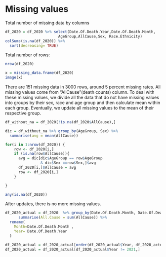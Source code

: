 # Missing values


Total number of missing data by columns
```R

df_2020 = df_2020 %>% select(Date.Of.Death.Year,Date.Of.Death.Month,
                        AgeGroup,AllCause,Sex, Race.Ethnicity)
colSums(is.na(df_2020)) %>% 
  sort(decreasing= TRUE) 
```
Total number of rows:
```R
nrow(df_2020)
```


```R
x = missing_data.frame(df_2020)
image(x)
```

There are 151 missing data in 3000 rows, around 5 percent missing rates. All missing values come from "AllCause"(death counts) column.
To deal with these missing values, we divide all the data that do not have missing values into groups by their sex, race and age group and then calculate mean within each group. Eventually, we update all missing values to the mean of their respective group. 


```r
df_without_na = df_2020[!is.na(df_2020$AllCause),]

dic = df_without_na %>% group_by(AgeGroup, Sex) %>%
  summarise(avg = mean(AllCause))
```


```R
for(i in 1:nrow(df_2020)) {
    row <- df_2020[i,]
    if (is.na(row$AllCause)){
      avg = dic[dic$AgeGroup == row$AgeGroup 
                & dic$Sex ==row$Sex,]$avg
      df_2020[i,]$AllCause = avg
      row <- df_2020[i,]
    }

}
```


```R
any(is.na(df_2020))
```

After updates, there is no more missing values.


```r
df_2020_actual = df_2020  %>% group_by(Date.Of.Death.Month, Date.Of.Death.Year) %>%
      summarise(All.Cause = sum(AllCause)) %>%
  rename(
    Month=Date.Of.Death.Month ,
    Year= Date.Of.Death.Year 
  )

df_2020_actual = df_2020_actual[order(df_2020_actual$Year, df_2020_actual$Month),]
df_2020_actual = df_2020_actual[df_2020_actual$Year != 2021,]

```
